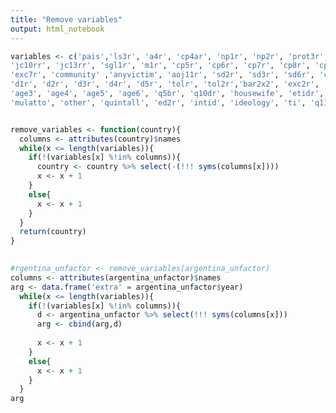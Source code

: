 ```yaml
---
title: "Remove variables"
output: html_notebook
---
```


```r
variables <- c('pais','ls3r', 'a4r', 'cp4ar', 'np1r', 'np2r', 'prot3r', 'prot7r', 'jc15ar', 'vic1extr', 'vic1hogarr',
'jc10rr', 'jc13rr', 'sgl1r', 'm1r', 'cp5r', 'cp6r', 'cp7r', 'cp8r', 'cp9r', 'cp13r', 'cp20r', 'it1r', 'pn4r', 'pol1r',
'exc7r', 'community' ,'anyvictim', 'aoj11r', 'sd2r', 'sd3r', 'sd6r', 'coupr', 'b1r', 'b2r', 'b3r', 'b4r', 'b6r', 'b12r', 'b32r','n11r', 'n9r', 'mil3r', 'mil4r', 'eff1r', 'eff2r', 'mil7r', 'ing4r', 'ros1r', 'ros4r', 'psar', 'psa5r', 'psa2r',
'd1r', 'd2r', 'd3r', 'd4r', 'd5r', 'tolr', 'tol2r','bar2x2', 'exc2r', 'exc6r', 'ecexc11r', 'exc11r', 'exc13r', 'exc14r', 'exc15r', 'exc16r', 'exc20r', 'exctot', 'exctot5r', 'exctot3r', 'corvic', 'vb2r', 'mujer', 'edr', 'edad', 'age1', 'age2',
'age3', 'age4', 'age5', 'age6', 'q5br', 'q10dr', 'housewife', 'etidr', 'indigenous', 'black', 'white', 'mestizo',
'mulatto', 'other', 'quintall', 'ed2r', 'intid', 'ideology', 'ti', 'q11nr', 'q5bnr')


remove_variables <- function(country){
  columns <- attributes(country)$names
  while(x <= length(variables)){
    if(!(variables[x] %!in% columns)){
      country <- country %>% select(-(!!! syms(columns[x])))
      x <- x + 1
    }
    else{
      x <- x + 1
    }
  }
  return(country)
}
  


```


```r
#rgentina_unfactor <- remove_variables(argentina_unfactor)
columns <- attributes(argentina_unfactor)$names
arg <- data.frame('extra' = argentina_unfactor$year)
  while(x <= length(variables)){
    if(!(variables[x] %!in% columns)){
      d <- argentina_unfactor %>% select(!!! syms(columns[x]))
      arg <- cbind(arg,d)
    
      x <- x + 1
    }
    else{
      x <- x + 1
    }
  }
arg
  
```

